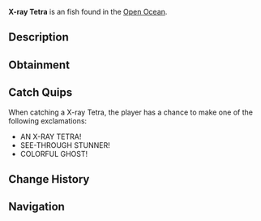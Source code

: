 {{FishInfobox
|image          = X-ray Tetra.png
|rarity         = Exotic
|sea            = Second Sea
|location       = [[Open Ocean]]
|sublocation    = 
|sources        = Fishing Rod
|radar_location = 
|prog_speed     = -78
|xp             = 2375
|weather        = Windy
|time           = Day
|season         = Summer
|bait           = Sapphire Krill
|base_weight    = 750
|base_value     = 4750
|weight_range   = 450
|base_chance    = 2
|base_resil     = 12
}}
'''X-ray Tetra''' is an {{Rarity|Exotic}} fish found in the [[Open Ocean]].

== Description ==
{{Description|A transparent fish with a colorful hue inside, light blue fins, and vibrant eyes.|Bestiary Entry}}

== Obtainment ==
{{Description|It glows where the winds whip the waves.|Bestiary Hint}}
{{Fish Availability|
Apex Fish Hunt/Apex Leviathan
Narwhal Hunt/Beluga/Second Sea
Narwhal Hunt/Magician Narwhal/Second Sea
Narwhal Hunt/Narwhal/Second Sea
Open Ocean
Open Ocean/Sea Leviathan
|top_rods      = 
Great Rod of Oscar\14366.56\101774;
Astralhook Rod\13471.81\102462.77;
Azure Of Lagoon\12176.56\103075.1;
Free Spirit Rod\12102.83\102681.21;
Fang of the Eclipse\11765.76\100881.42;
Resourceful Rod\7821.99\66166.78;
Wildflower Rod\9962.83\94689.65;
Verdant Shear Rod\9689.88\92095.44;
Frog Rod\9560.81\90975.78;
Blazebringer Rod\10127.18\87586.76;
Trident Rod\7093.36\60983.22;
Seraphic Rod\6757.4\57823.86;
Ethereal Prism Rod\6598.56\56415.78;
Challenger's Rod\6390.89\54231.22;
No-Life Rod\6306.49\53456.28;
Rod Of The Forgotten Fang\5971.5\51047.24;
Rod Of The Exalted One\5774.32\49606.68;
Rod Of The Depths\5508.83\46946.69;
Depthseeker Rod\5496.2\45806.03;
Avalanche Rod\5257.94\43716.4;
Volcanic Rod\5250.89\44358.79;
Zeus Rod\5133.51\43367.22;
Steady Rod\5004.38\38492
|recommended   = Astralhook Rod
}}

== Catch Quips ==
When catching a X-ray Tetra, the player has a chance to make one of the following exclamations:
* AN X-RAY TETRA!
* SEE-THROUGH STUNNER!
* COLORFUL GHOST!

== Change History ==
{{Change History|{{subst:Current Version}}}}

== Navigation ==
{{Fish Navbox|Open Ocean}}